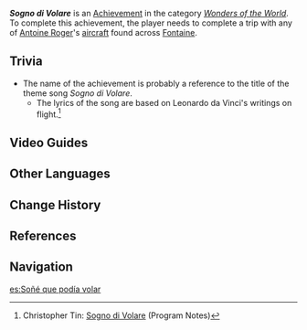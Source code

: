 {{Achievement Infobox
|id           = 81349
|order id     = 1335
|category     = Wonders of the World
|description  = Complete a flight with the [[Antoine|Antoine Roger]] Aircraft.
|requirements = 
|primogems    = 5
|tracking     = 
|topic        = 
|type         = Exploration
|quest        = 
|hidden       = 1
}}
'''''Sogno di Volare''''' is an [[Achievement]] in the category ''[[Wonders of the World]]''. To complete this achievement, the player needs to complete a trip with any of [[Antoine|Antoine Roger]]'s [[The Miraculous Antoine Roger Aircraft|aircraft]] found across [[Fontaine]].

==Trivia==
* The name of the achievement is probably a reference to the title of the ''{{w|Civilization VI}}'' theme song ''Sogno di Volare''.
** The lyrics of the song are based on Leonardo da Vinci's writings on flight.<ref>Christopher Tin: [https://www.christophertin.com/sheetmusic/sognodivolare.html Sogno di Volare] (Program Notes)</ref>

==Video Guides==
{{EVT
|video1   = https://youtu.be/7iIT9fke2z0
|caption1 = Hidden Achievement: Sogno di Volare
}}

==Other Languages==
{{Other Languages
|en      = Sogno di Volare
|en_lang = it
|en_tl   = Dream of Flying
|zhs     = 飞行的梦想
|zhs_rm  = 
|zht     = 飛行的夢想
|zht_rm  = 
|zh_tl   = 
|ja      = ソーニョ・ディ・ヴォラーレ
|ja_rm   = Soonyo Di Voraare
|ja_tl   = Sogno di Volare
|ko      = 하늘을 나는 꿈
|ko_rm   = 
|ko_tl   = 
|es      = Soñé que podía volar
|es_tl   = I Dreamed That I Could Fly
|fr      = Le rêve d'Icare
|fr_tl   = The Dream of {{w|Icarus}}
|ru      = Мечта о полёте
|ru_tl   = Dream of Flying
|th      = ฝันอันโบยบิน
|th_rm   = 
|th_tl   = 
|vi      = Sogno di Volare
|de      = Sogno di Volare
|id      = Sogno di Volare
|pt      = Sogno di Volare
|tr      = Göğü Düşlemek
|tr_tl   = Dreaming of the Sky
|it      = Volere volare
|it_tl   = 
}}

==Change History==
{{Change History|4.0}}

==References==
{{Reflist}}

==Navigation==
{{Achievement Navbox}}

[[es:Soñé que podía volar]]